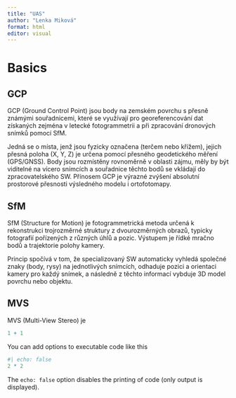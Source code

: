 ---
title: "UAS"
author: "Lenka Miková"
format: html
editor: visual
---

# Basics

## GCP

GCP (Ground Control Point) jsou body na zemském povrchu s přesně známými souřadnicemi, které se využívají pro georeferencování dat získaných zejména v letecké fotogrammetrii a při zpracování dronových snímků pomocí SfM.

Jedná se o místa, jenž jsou fyzicky označena (terčem nebo křížem), jejich přesná poloha (X, Y, Z) je určena pomocí přesného geodetického měření (GPS/GNSS). Body jsou rozmístěny rovnoměrně v oblasti zájmu, měly by být viditelné na vícero snímcích a souřadnice těchto bodů se vkládají do zpracovatelského SW. Přínosem GCP je výrazné zvýšení absolutní prostorové přesnosti výsledného modelu i ortofotomapy.

## SfM

SfM (Structure for Motion) je fotogrammetrická metoda určená k rekonstrukci trojrozměrné struktury z dvourozměrných obrazů, typicky fotografií pořízených z různých úhlů a pozic. Výstupem je řídké mračno bodů a trajektorie polohy kamery.

Princip spočívá v tom, že specializovaný SW automaticky vyhledá společné znaky (body, rysy) na jednotlivých snímcích, odhaduje pozici a orientaci kamery pro každý snímek, a následně z těchto informací vybduje 3D model povrchu nebo objektu.

## MVS

MVS (Multi-View Stereo) je 

```{r}
1 + 1
```

You can add options to executable code like this

```{r}
#| echo: false
2 * 2
```

The `echo: false` option disables the printing of code (only output is displayed).



